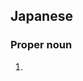 ==Japanese==
{{ja-kanjitab|よし|たか}}

===Proper noun===
{{ja-pos|proper|よしたか}}

# {{given name|male|lang=ja|sort=よしたか}}